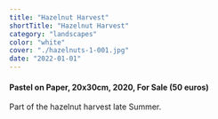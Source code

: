 ```yaml
---
title: "Hazelnut Harvest"
shortTitle: "Hazelnut Harvest"
category: "landscapes"
color: "white"
cover: "./hazelnuts-1-001.jpg"
date: "2022-01-01"
---
```

    
#### Pastel on Paper, 20x30cm, 2020, For Sale (50 euros)
    
Part of the hazelnut harvest late Summer.